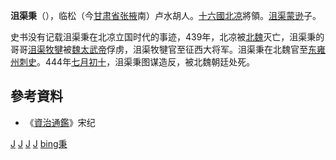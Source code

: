 '''沮渠秉'''（{{bd|？||444年|catIdx=J}}），临松（今[[甘肃省|甘肃省]][[张掖|张掖]]南）卢水胡人。[[十六國|十六國]][[北凉|北凉]]將領。[[沮渠蒙逊|沮渠蒙逊]]子。

史书没有记载沮渠秉在北凉立国时代的事迹，439年，北凉被[[北魏|北魏]]灭亡，沮渠秉的哥哥[[沮渠牧犍|沮渠牧犍]]被[[魏太武帝|魏太武帝]]俘虏，沮渠牧犍官至征西大将军。沮渠秉在北魏官至[[东雍州|东雍州]][[刺史|刺史]]。444年[[七月初十|七月初十]]，沮渠秉图谋造反，被北魏朝廷处死。

== 參考資料 ==
*《[[資治通鑑|資治通鑑]]》宋纪

[[Category:北魏官员|J]]
[[Category:五胡十六国人物|J]]
[[Category:北凉|J]]
[[Category:十六国匈奴人|J]]
[[Category:沮渠姓|bing秉]]